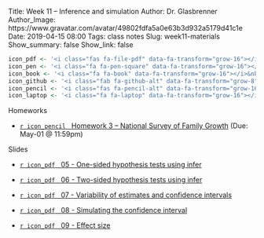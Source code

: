 Title: Week 11 – Inference and simulation
Author: Dr. Glasbrenner
Author_Image: https://www.gravatar.com/avatar/49802fdfa5a0e63b3d932a5179d41c1e
Date: 2019-04-15 08:00
Tags: class notes
Slug: week11-materials
Show_summary: false
Show_link: false

```r
icon_pdf <- '<i class="fas fa-file-pdf" data-fa-transform="grow-16"></i>&nbsp;'
icon_pen <- '<i class="fa fa-pen-square" data-fa-transform="grow-16"></i>&nbsp;'
icon_book <- '<i class="fa fa-book" data-fa-transform="grow-16"></i>&nbsp;'
icon_github <- '<i class="fab fa-github-alt" data-fa-transform="grow-8"></i>&nbsp;'
icon_pencil <- '<i class="fas fa-pencil-alt" data-fa-transform="grow-16"></i>&nbsp;'
icon_laptop <- '<i class="fa fa-laptop" data-fa-transform="grow-16"></i>&nbsp;'
```

[Homeworks]{.h2}

::: {.no-bullets}
*   [`r icon_pencil` &nbsp; [Homework 3 -- National Survey of Family Growth]{.card-downloads-format}][homework03] (Due: May-01 @ 11:59pm)
:::

[Slides]{.h2}

::: {.no-bullets}
*   [`r icon_pdf` &nbsp; [05 - One-sided hypothesis tests using infer]{.card-downloads-format}][slides-05]

*   [`r icon_pdf` &nbsp; [06 - Two-sided hypothesis tests using infer]{.card-downloads-format}][slides-06]

*   [`r icon_pdf` &nbsp; [07 - Variability of estimates and confidence intervals]{.card-downloads-format}][slides-07]

*   [`r icon_pdf` &nbsp; [08 - Simulating the confidence interval]{.card-downloads-format}][slides-08]

*   [`r icon_pdf` &nbsp; [09 - Effect size]{.card-downloads-format}][slides-09]
:::

[slides-05]:  /doc/inference_and_simulation_05_one-sided_hypothesis_tests.pdf
[slides-06]:  /doc/inference_and_simulation_06_two-sided_hypothesis_tests.pdf
[slides-07]:  /doc/inference_and_simulation_07_variability_of_estimates.pdf
[slides-08]:  /doc/inference_and_simulation_08_simulating_the_confidence_interval.pdf
[slides-09]:  /doc/inference_and_simulation_09_effect_size.pdf
[homework03]: /assignments/homework-3/
